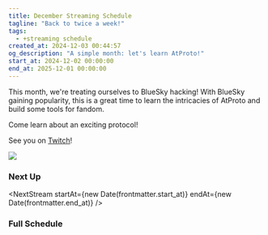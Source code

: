 ```yaml
---
title: December Streaming Schedule
tagline: "Back to twice a week!"
tags:
  - +streaming schedule
created_at: 2024-12-03 00:44:57
og_description: "A simple month: let's learn AtProto!"
start_at: 2024-12-02 00:00:00
end_at: 2025-12-01 00:00:00
---
```



This month, we're treating ourselves to BlueSky hacking! With BlueSky gaining popularity,
this is a great time to learn the intricacies of AtProto and build some tools for fandom.

Come learn about an exciting protocol!

See you on <a href="https://twitch.tv/essentialrandomness">Twitch</a>!

<img src={Schedule.src} />

### Next Up

<NextStream
  startAt={new Date(frontmatter.start_at)}
  endAt={new Date(frontmatter.end_at)}
/>

### Full Schedule

<TimeToggle />
<StreamingSchedule
  startAt={new Date(frontmatter.start_at)}
  endAt={new Date(frontmatter.end_at)}
/>

<style>{`
    .toc, #table-of-contents {
      display:none;
    }
    img {
      padding: 0!important;
    }
`}</style>
